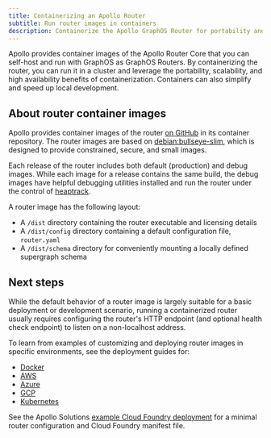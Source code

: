 ```yaml
---
title: Containerizing an Apollo Router
subtitle: Run router images in containers
description: Containerize the Apollo GraphOS Router for portability and scalability. Choose from default or debug images. Deploy in Kubernetes or run in Docker.
---
```



Apollo provides container images of the Apollo Router Core that you can self-host and run with GraphOS as GraphOS Routers. By containerizing the router, you can run it in a cluster and leverage the portability, scalability, and high availability benefits of containerization. Containers can also simplify and speed up local development.

<ElasticNotice />

## About router container images

Apollo provides container images of the router [on GitHub](https://github.com/apollographql/router/pkgs/container/router) in its container repository. The router images are based on [debian:bullseye-slim](https://hub.docker.com/_/debian/), which is designed to provide constrained, secure, and small images.

Each release of the router includes both default (production) and debug images. While each image for a release contains the same build, the debug images have helpful debugging utilities installed and run the router under the control of [heaptrack](https://github.com/KDE/heaptrack).

A router image has the following layout:

* A `/dist` directory containing the router executable and licensing details
* A `/dist/config` directory containing a default configuration file, `router.yaml`
* A `/dist/schema` directory for conveniently mounting a locally defined supergraph schema

## Next steps

While the default behavior of a router image is largely suitable for a basic deployment or development scenario, running a containerized router usually requires configuring the router's HTTP endpoint (and optional health check endpoint) to listen on a non-localhost address.

To learn from examples of customizing and deploying router images in specific environments, see the deployment guides for:

* [Docker](/router/containerization/docker/)
* [AWS](/graphos/routing/self-hosted/containerization/aws) 
* [Azure](/graphos/routing/self-hosted/containerization/azure)
* [GCP](/graphos/routing/self-hosted/containerization/gcp)
* [Kubernetes](/router/containerization/kubernetes/)

See the Apollo Solutions [example Cloud Foundry deployment](https://github.com/apollosolutions/example-pcf-deployment) for a minimal router configuration and Cloud Foundry manifest file.

<SolutionsNote />
